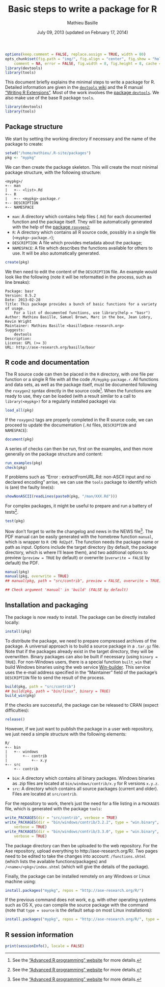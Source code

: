 % Basic steps to write a package for R
% Mathieu Basille
% July 09, 2013 (updated on February 17, 2014)


<!-- R & knitr options -->

```r
options(keep.comment = FALSE, replace.assign = TRUE, width = 80)
opts_chunk$set(fig.path = "img/", fig.align = "center", fig.show = "hold", 
    comment = NA, error = FALSE, fig.width = 8, fig.height = 8, cache = TRUE)
library(devtools)
library(tools)
```

This document briefly explains the minimal steps to write a package
for R. Detailed information are given in the
[`devtools` wiki](https://github.com/hadley/devtools/wiki) and the R
manual
["Writing R Extensions"](http://cran.r-project.org/doc/manuals/R-exts.html). Most
of the work involves the
[package `devtools`](http://cran.r-project.org/web/packages/devtools/index.html). We
also make use of the base R package `tools`.

```r
library(devtools)
library(tools)
```

## Package structure

We start by setting the working directory if necessary and the name of
the package to create:

```r
setwd("/home/mathieu/.R-site/packages")
pkg <- "mypkg"
```

We can then create the package skeleton. This will create the most
minimal package structure, with the following structure:

    <mypkg>/
    +-- man
    |   +-- <list>.Rd
    +-- R
    |   +-- <mypkg>-package.r
    +-- DESCRIPTION
    +-- NAMESPACE

* `man`: A directory which contains help files (`.Rd`) for each
  documented function and the package itself. They will be
  automatically generated with the help of the
  [package `roxygen2`](http://cran.r-project.org/web/packages/roxygen2/index.html);
* `R`: A directory which contains all R source code, possibly in a
  single file (`<mypkg>-package.r`);
* `DESCRIPTION`: A file which provides metadata about the package;
* `NAMESPACE`: A file which describes the functions available for
  others to use. It will be also automatically generated.

```r
create(pkg)
```

We then need to edit the content of the `DESCRIPTION` file. An example
would look like the following (note it will be reformatted in the
process, such as line breaks):

    Package: basr
    Version: 0.5.2
    Date: 2013-02-28
    Title: This package provides a bunch of basic functions for a variety of usage.
        For a list of documented functions, use library(help = "basr")
    Author: Mathieu Basille, Samuel Brown, Marc in the box, Jean Lobry, Kevin Wright
    Maintainer: Mathieu Basille <basille@ase-research.org>
    Suggests:
        devtools
    Description: 
    License: GPL (>= 3)
    URL: http://ase-research.org/basille/basr


## R code and documentation

The R source code can then be placed in the `R` directory, with one
file per function or a single R file with all the code
`/R/mypkg-package.r`. All functions and data sets, as well as the
package itself, must be documented following the `roxygen2` syntax
directly in the source code[^fndevdoc]. When the functions are ready
to use, they can be loaded (with a result similar to a call to
`library(<mypkg>)` for a regularly installed package) via:

[^fndevdoc]: See the
["Advanced R programming" website](http://adv-r.had.co.nz/Documenting-functions.html)
for more details.

```r
load_all(pkg)
```

If the `roxygen2` tags are properly completed in the R source code, we
can proceed to update the documentation (`.Rd` files, `DESCRIPTION`
and `NAMESPACE`):

```r
document(pkg)
```

A series of checks can then be run, first on the examples, and then
more generally on the package structure and content:

```r
run_examples(pkg)
check(pkg)
```

If problems such as "Error : extractFromURL.Rd: non-ASCII input and no declared encoding" arrise, we can use the `tools` package to identify which is (are) the faulty line(s):

```r
showNonASCII(readLines(paste0(pkg, "/man/XXX.Rd")))
```

For complex packages, it might be useful to prepare and run a battery
of tests[^fndevtest]. 

[^fndevtest]: See the
["Advanced R programming" website](http://adv-r.had.co.nz/Testing.html) for
more details.

```r
test(pkg)
```

Now don't forget to write the changelog and news in the NEWS
file[^fndevnews]. The PDF manual can be easily generated with the
homebrew function `manual`, which is wrapper to `R CMD Rd2pdf`. The
function needs the package name or path as input. Options include the
target directory (by default, the package directory, which is where
I'll leave them), and two additional options to preview (`preview =
TRUE` by default) or overwrite (`overwrite = FALSE` by default) the
PDF.

[^fndevnews]: See the
["Advanced R programming" website](http://adv-r.had.co.nz/Documenting-packages.html)
for more details.

```r
manual(pkg)
manual(pkg, overwrite = TRUE)
## manual(pkg, path = "src/contrib", preview = FALSE, overwrite = TRUE)

## Check argument 'manual' in 'build' (FALSE by default)
```



## Installation and packaging

The package is now ready to install. The package can be directly
installed locally:

```r
install(pkg)
```

To distribute the package, we need to prepare compressed archives of
the package. A universal approach is to build a source package in a
`.tar.gz` file. Note that if the packages already exist in the target
directory, they will be overwritten. Binary packages can also be built
if necessary (using `binary = TRUE`). For non-Windows users, there is
a special function `built_win` that build Windows binaries using the
web service [Win-builder](http://win-builder.r-project.org/). This
service uses the e-mail address specified in the "Maintainer" field of
the package's `DESCRIPTION` file to send the result of the process.

```r
build(pkg, path = "src/contrib")
## build(pkg, path = "bin/linux", binary = TRUE)
build_win(pkg)
```

If the checks are successful, the package can be released to CRAN
(expect difficulties):

```r
release()
```

However, if we just want to publish the package in a user web
repository, we just need a simple structure with the following
elements:

    R/
    +-- bin
    |   +-- windows
    |       +-- contrib
    |           +-- x.y
    +-- src
        +-- contrib

* `bin`: A directory which contains all binary packages. Windows
  binaries as .zip files are located at `bin/windows/contrib/x.y` for
  R versions `x.y.z`.
* `src`: A directory which contains all source packages (current and
  older). Files are located at `src/contrib`.

For the repository to work, there's just the need for a file listing
in a `PACKAGES` file, which is generated with the package `tools`:

```r
write_PACKAGES(dir = "src/contrib", verbose = TRUE)
write_PACKAGES(dir = "bin/windows/contrib/3.2.2", type = "win.binary",
    verbose = TRUE)
write_PACKAGES(dir = "bin/windows/contrib/3.3.0", type = "win.binary",
    verbose = TRUE)
```

The package directory can then be uploaded to the web repository. For
the Ase repository, upload everything to
http://ase-research.org/R/. Two pages need to be edited to take the
changes into account: `/functions.shtml` (which lists the available
functions/packages) and `/<name>/<pkg>/index.shtml` (which will give
the details of the package).

Finally, the package can be installed remotely on any Windows or Linux
machine using:

```r
install.packages("mypkg", repos = "http://ase-research.org/R/")
```

If the previous command does not work, e.g. with other operating systems such as OS X, you can compile the source package with the command (note that `type = source` is the default setup on most Linux installations):

```r
install.packages("mypkg", repos = "http://ase-research.org/R/", type = "source")
```


## R session information

```r
print(sessionInfo(), locale = FALSE)
```
